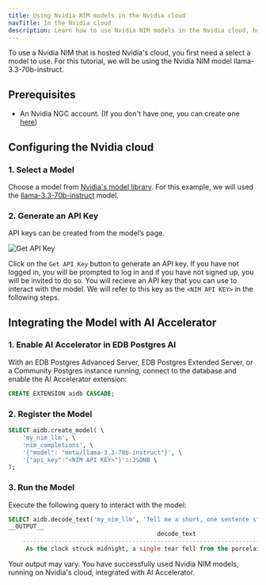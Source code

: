 ```yaml
---
title: Using Nvidia NIM models in the Nvidia cloud
navTitle: In the Nvidia cloud
description: Learn how to use Nvidia NIM models in the Nvidia cloud, hosted by Nvidia.
---
```



To use a Nvidia NIM that is hosted Nvidia's cloud, you first need a select a model to use. For this tutorial, we will be using the Nvidia NIM model llama-3.3-70b-instruct.

## Prerequisites

* An Nvidia NGC account. (If you don't have one, you can create one [here](https://build.nvidia.com/explore/discover/))

## Configuring the Nvidia cloud

### 1. Select a Model

Choose a model from [Nvidia's model library](https://build.nvidia.com/models). For this example, we will used the [llama-3.3-70b-instruct](https://build.nvidia.com/meta/llama3-70b) model.

### 2. Generate an API Key

API keys can be created from the model’s page.

![Get API Key](images/get-api-key.svg)

Click on the `Get API Key` button to generate an API key. If you have not logged in, you will be prompted to log in and if you have not signed up, you will be invited to do so. You will recieve an API key that you can use to interact with the model. We will refer to this key as the `<NIM API KEY>` in the following steps.

## Integrating the Model with AI Accelerator

### 1. Enable AI Accelerator in EDB Postgres AI

With an EDB Postgres Advanced Server, EDB Postgres Extended Server, or a Community Postgres instance running, connect to the database and enable the AI Accelerator extension:

```sql
CREATE EXTENSION aidb CASCADE;
```

### 2. Register the Model

```sql
SELECT aidb.create_model( \
    'my_nim_llm', \
    'nim_completions', \
    '{"model": "meta/llama-3.3-70b-instruct"}', \
    '{"api_key":"<NIM API KEY>"}'::JSONB \
);
```

### 3. Run the Model

Execute the following query to interact with the model:

```sql
SELECT aidb.decode_text('my_nim_llm', 'Tell me a short, one sentence story');
__OUTPUT__
                                          decode_text                                       
    ----------------------------------------------------------------------------------------
     As the clock struck midnight, a single tear fell from the porcelain doll's glassy eye.
```

Your output may vary. You have successfully used Nvidia NIM models, running on Nvidia's cloud, integrated with AI Accelerator.
